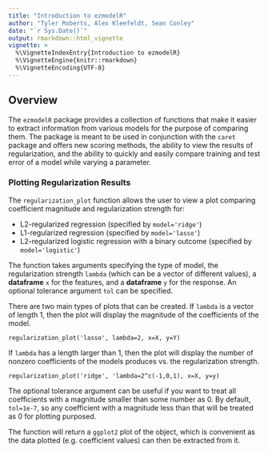 ```yaml
---
title: "Introduction to ezmodelR"
author: "Tyler Roberts, Alex Kleefeldt, Sean Conley"
date: "`r Sys.Date()`"
output: rmarkdown::html_vignette
vignette: >
  %\VignetteIndexEntry{Introduction to ezmodelR}
  %\VignetteEngine{knitr::rmarkdown}
  %\VignetteEncoding{UTF-8}
---
```


## Overview

The `ezmodelR` package provides a collection of functions that make it easier to extract information from various models for the purpose of comparing them. The package is meant to be used in conjunction with the `caret` package and offers new scoring methods, the ability to view the results of regularization, and the ability to quickly and easily compare training and test error of a model while varying a parameter.

### Plotting Regularization Results

The `regularization_plot` function allows the user to view a plot comparing coefficient magnitude and regularization strength for:

- L2-regularized regression (specified by `model='ridge'`)
- L1-regularized regression (specified by `model='lasso'`)
- L2-regularized logistic regression with a binary outcome (specified by `model='logistic'`)

The function takes arguments specifying the type of model, the regularization strength `lambda` (which can be a vector of different values), a **dataframe** `x` for the features, and a **dataframe** `y` for the response. An optional tolerance argument `tol` can be specified.

There are two main types of plots that can be created. If `lambda` is a vector of length 1, then the plot will display the magnitude of the coefficients of the model. 

```
regularization_plot('lasso', lambda=2, x=X, y=Y)
```


If `lambda` has a length larger than 1, then the plot will display the number of nonzero coefficients of the models produces vs. the regularization strength.

```
regularization_plot('ridge', 'lambda=2^c(-1,0,1), x=X, y=y)
```

The optional tolerance argument can be useful if you want to treat all coefficients with a magnitude smaller than some number as 0. By default, `tol=1e-7`, so any coefficient with a magnitude less than that will be treated as 0 for plotting purposed.

The function will return a `ggplot2` plot of the object, which is convenient as the data plotted (e.g. coefficient values) can then be extracted from it.
